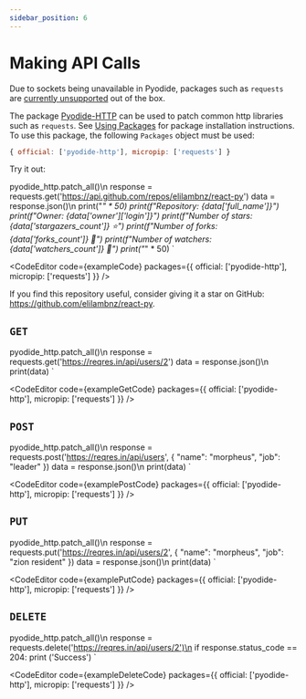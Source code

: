 ```yaml
---
sidebar_position: 6
---
```



# Making API Calls

Due to sockets being unavailable in Pyodide, packages such as `requests` are [currently unsupported](https://pyodide.org/en/stable/project/roadmap.html#write-http-client-in-terms-of-web-apis) out of the box.

The package [Pyodide-HTTP](https://github.com/koenvo/pyodide-http) can be used to patch common http libraries such as `requests`. See [Using Packages](using-packages) for package installation instructions. To use this package, the following `Packages` object must be used:

```js
{ official: ['pyodide-http'], micropip: ['requests'] }
```

Try it out:

pyodide_http.patch_all()\n
response = requests.get('https://api.github.com/repos/elilambnz/react-py')
data = response.json()\n
print("*" * 50)
print(f"Repository: {data['full_name']}")
print(f"Owner: {data['owner']['login']}")
print(f"Number of stars: {data['stargazers_count']} ⭐️")
print(f"Number of forks: {data['forks_count']} 🍴")
print(f"Number of watchers: {data['watchers_count']} 👀")
print("*" * 50)
`

<CodeEditor
  code={exampleCode}
  packages={{ official: ['pyodide-http'], micropip: ['requests'] }}
/>

If you find this repository useful, consider giving it a star on GitHub: https://github.com/elilambnz/react-py.

## `GET`

pyodide_http.patch_all()\n
response = requests.get('https://reqres.in/api/users/2')
data = response.json()\n
print(data)
`

<CodeEditor
  code={exampleGetCode}
  packages={{ official: ['pyodide-http'], micropip: ['requests'] }}
/>

## `POST`

pyodide_http.patch_all()\n
response = requests.post('https://reqres.in/api/users', { "name": "morpheus", "job": "leader" })
data = response.json()\n
print(data)
`

<CodeEditor
  code={examplePostCode}
  packages={{ official: ['pyodide-http'], micropip: ['requests'] }}
/>

## `PUT`

pyodide_http.patch_all()\n
response = requests.put('https://reqres.in/api/users/2', { "name": "morpheus", "job": "zion resident" })
data = response.json()\n
print(data)
`

<CodeEditor
  code={examplePutCode}
  packages={{ official: ['pyodide-http'], micropip: ['requests'] }}
/>

## `DELETE`

pyodide_http.patch_all()\n
response = requests.delete('https://reqres.in/api/users/2')\n
if response.status_code == 204:
  print ('Success')
`

<CodeEditor
  code={exampleDeleteCode}
  packages={{ official: ['pyodide-http'], micropip: ['requests'] }}
/>
